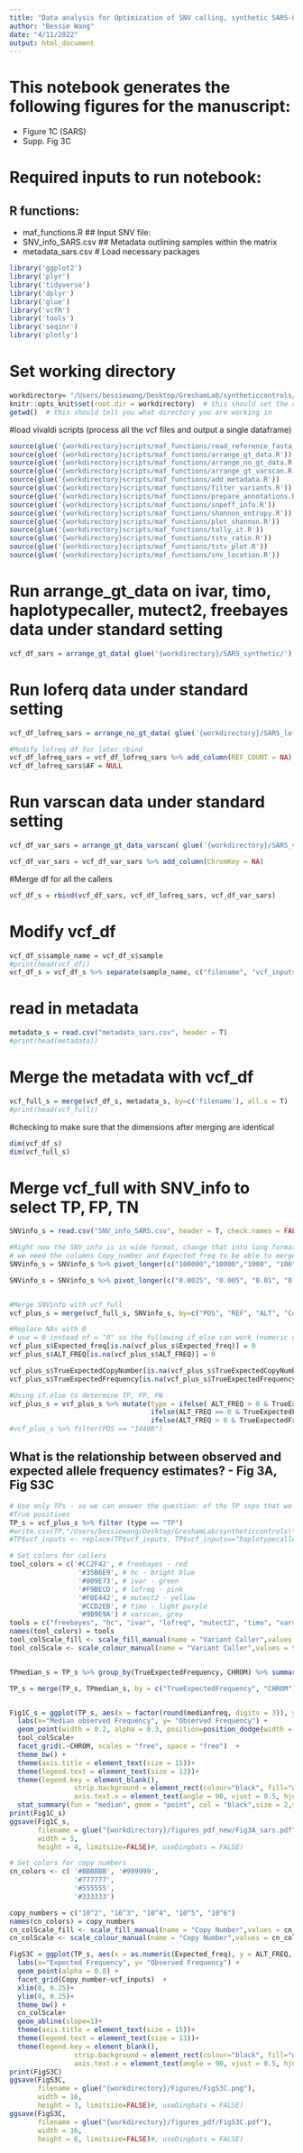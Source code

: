 ```yaml
---
title: "Data analysis for Optimization of SNV calling, synthetic SARS-Cov-2 RNA part"
author: "Bessie Wang"
date: "4/11/2022"
output: html_document
---
```

# This notebook generates the following figures for the manuscript:
- Figure 1C (SARS)
- Supp. Fig 3C

# Required inputs to run notebook:
## R functions:
- maf_functions.R
## Input SNV file:
- SNV_info_SARS.csv
## Metadata outlining samples within the matrix 
- metadata_sars.csv
# Load necessary packages
```r
library('ggplot2')
library('plyr')
library('tidyverse')
library('dplyr')
library('glue')
library('vcfR')
library('tools')
library('seqinr')
library('plotly')
```

# Set working directory 
```r
workdirectory= "/Users/bessiewang/Desktop/GreshamLab/syntheticcontrols/" # set this as its own variable so it is super easy to change later
knitr::opts_knit$set(root.dir = workdirectory)  # this should set the rmd root directory so you don't have to type out 'workdirectory' later on (you still can if you want it doesn't matter)
getwd()  # this should tell you what directory you are working in
```
#load vivaldi scripts (process all the vcf files and output a single dataframe)
```r
source(glue('{workdirectory}scripts/maf_functions/read_reference_fasta_dna.R')) 
source(glue('{workdirectory}scripts/maf_functions/arrange_gt_data.R'))
source(glue('{workdirectory}scripts/maf_functions/arrange_no_gt_data.R'))
source(glue('{workdirectory}scripts/maf_functions/arrange_gt_varscan.R'))
source(glue('{workdirectory}scripts/maf_functions/add_metadata.R'))
source(glue('{workdirectory}scripts/maf_functions/filter_variants.R'))
source(glue('{workdirectory}scripts/maf_functions/prepare_annotations.R'))
source(glue('{workdirectory}scripts/maf_functions/snpeff_info.R'))
source(glue('{workdirectory}scripts/maf_functions/shannon_entropy.R'))
source(glue('{workdirectory}scripts/maf_functions/plot_shannon.R'))
source(glue('{workdirectory}scripts/maf_functions/tally_it.R'))
source(glue('{workdirectory}scripts/maf_functions/tstv_ratio.R'))
source(glue('{workdirectory}scripts/maf_functions/tstv_plot.R'))
source(glue('{workdirectory}scripts/maf_functions/snv_location.R'))
```
# Run arrange_gt_data on ivar, timo, haplotypecaller, mutect2, freebayes data under standard setting
```r
vcf_df_sars = arrange_gt_data( glue('{workdirectory}/SARS_synthetic/'), glue('{workdirectory}/SARS_synthetic/Reference_coding_SARS.fa'), annotated = 'no', ntlist=c('A','G','T','C'))
```

# Run loferq data under standard setting
```r
vcf_df_lofreq_sars = arrange_no_gt_data( glue('{workdirectory}/SARS_lofreq/'), glue('{workdirectory}/SARS_lofreq/Reference_coding_SARS.fa'), annotated = 'no', ntlist=c('A','G','T','C'))

#Modify lofreq df for later rbind 
vcf_df_lofreq_sars = vcf_df_lofreq_sars %>% add_column(REF_COUNT = NA) %>% add_column(ALT_COUNT = NA) %>% add_column(ChromKey = NA)
vcf_df_lofreq_sars$AF = NULL
```

# Run varscan data under standard setting
```r
vcf_df_var_sars = arrange_gt_data_varscan( glue('{workdirectory}/SARS_varscan/'), glue('{workdirectory}/SARS_varscan/Reference_coding_SARS.fa'), annotated = 'no', ntlist=c('A','G','T','C'))

vcf_df_var_sars = vcf_df_var_sars %>% add_column(ChromKey = NA)
```

#Merge df for all the callers
```r
vcf_df_s = rbind(vcf_df_sars, vcf_df_lofreq_sars, vcf_df_var_sars)
```

# Modify vcf_df
```r
vcf_df_s$sample_name = vcf_df_s$sample
#print(head(vcf_df))
vcf_df_s = vcf_df_s %>% separate(sample_name, c("filename", "vcf_inputs"), sep='[_]')
```

# read in metadata 
```r
metadata_s = read.csv("metadata_sars.csv", header = T)
#print(head(metadata))
```

# Merge the metadata with vcf_df
```r
vcf_full_s = merge(vcf_df_s, metadata_s, by=c('filename'), all.x = T) 
#print(head(vcf_full))
```
#checking to make sure that the dimensions after merging are identical 
```r
dim(vcf_df_s)
dim(vcf_full_s)
```
# Merge vcf_full with SNV_info to select TP, FP, TN
```r
SNVinfo_s = read.csv("SNV_info_SARS.csv", header = T, check.names = FALSE)

#Right now the SNV_info is in wide format, change that into long format using pivot_longer
# we need the columns Copy_number and Expected_freq to be able to merge with your variant data, after merging na will appear in 'True' variables if it is a false-positive call! 
SNVinfo_s = SNVinfo_s %>% pivot_longer(c("100000","10000","1000", "100"), names_to = "TrueExpectedCopyNumber", values_to = "Copy_number")

SNVinfo_s = SNVinfo_s %>% pivot_longer(c("0.0025", "0.005", "0.01", "0.02", "0.05", "0.1", "1"), names_to = "TrueExpectedFrequency", values_to = "Expected_freq")


#Merge SNVinfo with vcf_full
vcf_plus_s = merge(vcf_full_s, SNVinfo_s, by=c("POS", "REF", "ALT", "Copy_number", "Expected_freq", "vcf_inputs"), all = TRUE)

#Replace NAs with 0
# use = 0 instead of = "0" so the following if_else can work (numeric values to use >, =, <)
vcf_plus_s$Expected_freq[is.na(vcf_plus_s$Expected_freq)] = 0
vcf_plus_s$ALT_FREQ[is.na(vcf_plus_s$ALT_FREQ)] = 0

vcf_plus_s$TrueExpectedCopyNumber[is.na(vcf_plus_s$TrueExpectedCopyNumber)] = 0
vcf_plus_s$TrueExpectedFrequency[is.na(vcf_plus_s$TrueExpectedFrequency)] = 0

#Using if.else to determine TP, FP, FN
vcf_plus_s = vcf_plus_s %>% mutate(type = ifelse( ALT_FREQ > 0 & TrueExpectedFrequency == 0, "FP",
                                   ifelse(ALT_FREQ == 0 & TrueExpectedFrequency > 0, "FN",
                                   ifelse(ALT_FREQ > 0 & TrueExpectedFrequency > 0, "TP", "NA"))))
#vcf_plus_s %>% filter(POS == "14408")
```
## What is the relationship between observed and expected allele frequency estimates? - Fig 3A, Fig S3C
```r
# Use only TPs - so we can answer the question: of the TP snps that we did find, how close were they to the expected freq?
#True positives 
TP_s = vcf_plus_s %>% filter (type == "TP")
#write.csv(TP,"/Users/bessiewang/Desktop/GreshamLab/syntheticcontrols\\TP.csv", row.names = FALSE)
#TP$vcf_inputs <- replace(TP$vcf_inputs, TP$vcf_inputs=="haplotypecaller", "hc")

# Set colors for callers
tool_colors = c('#CC2F42', # freebayes - red
                 '#35B6E9', # hc - bright blue
                 '#009E73', # ivar - green
                 '#F9BECD', # lofreq - pink
                 '#F0E442', # mutect2 - yellow
                 '#CCD2EB', # timo - light purple
                 '#9B9E9A') # varscan, grey
tools = c("freebayes", "hc", "ivar", "lofreq", "mutect2", "timo", "varscan")
names(tool_colors) = tools
tool_colScale_fill <- scale_fill_manual(name = "Variant Caller",values = tool_colors)
tool_colScale <- scale_colour_manual(name = "Variant Caller",values = tool_colors)


TPmedian_s = TP_s %>% group_by(TrueExpectedFrequency, CHROM) %>% summarise(medianfreq = median(ALT_FREQ))

TP_s = merge(TP_s, TPmedian_s, by = c("TrueExpectedFrequency", "CHROM"))


Fig1C_s = ggplot(TP_s, aes(x = factor(round(medianfreq, digits = 3)), y = ALT_FREQ, color = vcf_inputs))+
  labs(x="Median observed Frequency", y= "Observed Frequency") +
  geom_point(width = 0.2, alpha = 0.3, position=position_dodge(width = 0.5)) + 
  tool_colScale+
  facet_grid(.~CHROM, scales = "free", space = "free")  + 
  theme_bw() +
  theme(axis.title = element_text(size = 15))+
  theme(legend.text = element_text(size = 13))+ 
  theme(legend.key = element_blank(),
                strip.background = element_rect(colour="black", fill="white"),
                axis.text.x = element_text(angle = 90, vjust = 0.5, hjust=1))+
  stat_summary(fun = "median", geom = "point", col = "black",size = 2,shape = 18,fill = "red")
print(Fig1C_s)
ggsave(Fig1C_s,
       filename = glue("{workdirectory}/figures_pdf_new/Fig3A_sars.pdf"),
       width = 5,
       height = 4, limitsize=FALSE)#, useDingbats = FALSE)

# Set colors for copy numbers
cn_colors <- c( '#BBBBBB', '#999999', 
                '#777777', 
                '#555555', 
                '#333333')

copy_numbers = c("10^2", "10^3", "10^4", "10^5", "10^6")
names(cn_colors) = copy_numbers
cn_colScale_fill <- scale_fill_manual(name = "Copy Number",values = cn_colors)
cn_colScale <- scale_colour_manual(name = "Copy Number",values = cn_colors)

FigS3C = ggplot(TP_s, aes(x = as.numeric(Expected_freq), y = ALT_FREQ, color = Copy_number))+
  labs(x="Expected Frequency", y= "Observed Frequency") +
  geom_point(alpha = 0.8) + 
  facet_grid(Copy_number~vcf_inputs)  + 
  xlim(0, 0.25)+
  ylim(0, 0.25)+
  theme_bw() +
  cn_colScale+
  geom_abline(slope=1)+
  theme(axis.title = element_text(size = 15))+
  theme(legend.text = element_text(size = 13))+ 
  theme(legend.key = element_blank(),
                strip.background = element_rect(colour="black", fill="white"),
                axis.text.x = element_text(angle = 90, vjust = 0.5, hjust=1))
print(FigS3C)
ggsave(FigS3C,
       filename = glue("{workdirectory}/Figures/FigS3C.png"),
       width = 16,
       height = 3, limitsize=FALSE)#, useDingbats = FALSE)
ggsave(FigS3C,
       filename = glue("{workdirectory}/figures_pdf/FigS3C.pdf"),
       width = 16,
       height = 6, limitsize=FALSE)#, useDingbats = FALSE)
```



